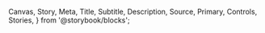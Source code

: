 
  Canvas,
  Story,
  Meta,
  Title,
  Subtitle,
  Description,
  Source,
  Primary,
  Controls,
  Stories,
} from '@storybook/blocks';


<Meta isTemplate />

<Title />
<Description />
<br />
<br />
## Varianter

{' '}

{' '}

<div class="container">
  <span class="elem">
    <Canvas of={NveAlertStories.Prime} />
  </span>
  <span class="elem">
    <Canvas of={NveAlertStories.Success} />
  </span>
</div>
<div class="container">
  <span class="elem">
    <Canvas of={NveAlertStories.Warning} />
  </span>
  <span class="elem">
    <Canvas of={NveAlertStories.Neutral} />
  </span>
</div>
<div class="container">
  <span class="elem">
    <Canvas of={NveAlertStories.Danger} />
  </span>
</div>

## Left stroke

{' '}

{' '}

<div class="container">
  <span class="elem">
    <Canvas of={NveAlertStories.Leftstrokeone} />
  </span>
  <span class="elem">
    <Canvas of={NveAlertStories.Leftstroketwo} />
  </span>
</div>

## Emphasized

<div class="container">
  <span class="elem">
    <Canvas of={NveAlertStories.Emphasizedone} />
  </span>
  <span class="elem">
    <Canvas of={NveAlertStories.Emphasizedtwo} />
  </span>
</div>

## Closable

<div class="container">
  <span class="elem">
    <Canvas of={NveAlertStories.Closable} />
  </span>
  <span class="elem">
    <Canvas of={NveAlertStories.Notclosable} />
  </span>
</div>

## Parametere/Props

Her kan du se hvilke parametere (props) komponenten kan ta imot og se endringer i kode

<div class="container">
  <Primary />
</div>
<Controls />

## <Stories />
